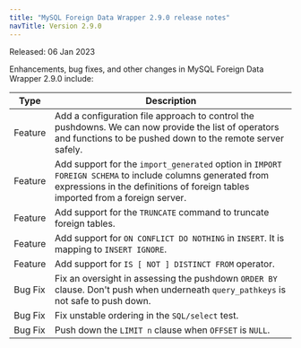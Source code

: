 ```yaml
---
title: "MySQL Foreign Data Wrapper 2.9.0 release notes"
navTitle: Version 2.9.0
---
```


Released: 06 Jan 2023

Enhancements, bug fixes, and other changes in MySQL Foreign Data Wrapper 2.9.0 include:

| Type        | Description                                                                                                                                                                                                                 |
| ----------- |---------------------------------------------------------------------------------------------------------------------------------------------------------------------------------------------------------------------------- |
| Feature     | Add a configuration file approach to control the pushdowns. We can now provide the list of operators and functions to be pushed down to the remote server safely.             |
| Feature     | Add support for the `import_generated` option in `IMPORT FOREIGN SCHEMA` to include columns generated from expressions in the definitions of foreign tables imported from a foreign server.             |
| Feature     | Add support for the `TRUNCATE` command to truncate foreign tables.                                                                                                                                  |
| Feature     | Add support for `ON CONFLICT DO NOTHING` in `INSERT`. It is mapping to `INSERT IGNORE`.                                                                                                               |
| Feature     | Add support for `IS [ NOT ] DISTINCT FROM` operator.                                                                                        |
| Bug Fix     | Fix an oversight in assessing the pushdown `ORDER BY` clause. Don't push when underneath `query_pathkeys` is not safe to push down.                                                                                                                                                    |
| Bug Fix     | Fix unstable ordering in the `SQL/select` test.                                                                                                                                                                |
| Bug Fix     | Push down the `LIMIT n` clause when `OFFSET` is `NULL`.                                                                                                                                                 |


